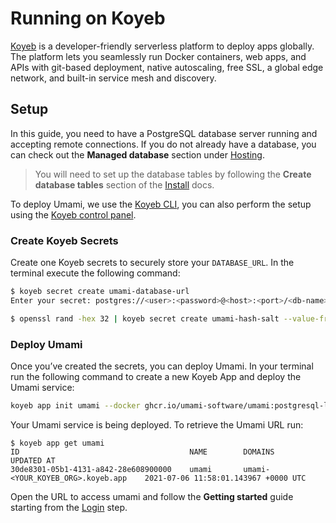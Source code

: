 # Running on Koyeb

[Koyeb](https://www.koyeb.com) is a developer-friendly serverless platform to deploy apps globally. The platform lets you seamlessly run Docker containers, web apps, and APIs with git-based deployment, native autoscaling, free SSL, a global edge network, and built-in service mesh and discovery.

## Setup

In this guide, you need to have a PostgreSQL database server running and accepting remote connections. If you do not already have a database, you can check out the **Managed database** section under [Hosting](/docs/hosting).

>You will need to set up the database tables by following the **Create database tables** section of the [Install](/docs/install) docs.

To deploy Umami, we use the [Koyeb CLI](https://github.com/koyeb/koyeb-cli), you can also perform the setup using the [Koyeb control panel](https://app.koyeb.com).

### Create Koyeb Secrets

Create one Koyeb secrets to securely store your `DATABASE_URL`. In the terminal execute the following command:

```sh
$ koyeb secret create umami-database-url
Enter your secret: postgres://<user>:<password>@<host>:<port>/<db-name>?sslmode=require

$ openssl rand -hex 32 | koyeb secret create umami-hash-salt --value-from-stdin
```

### Deploy Umami

Once you’ve created the secrets, you can deploy Umami. In your terminal run the following command to create a new Koyeb App and deploy the Umami service:

```sh
koyeb app init umami --docker ghcr.io/umami-software/umami:postgresql-latest --ports 3000:http --routes /:3000 --env DATABASE_URL=@umami-database-url
```

Your Umami service is being deployed. To retrieve the Umami URL run:

```
$ koyeb app get umami
ID                                  	NAME     	DOMAINS                         	UPDATED AT
30de8301-05b1-4131-a842-28e608900000	umami   	umami-<YOUR_KOYEB_ORG>.koyeb.app	2021-07-06 11:58:01.143967 +0000 UTC
```

Open the URL to access umami and follow the **Getting started** guide starting from the [Login](/docs/login) step.
